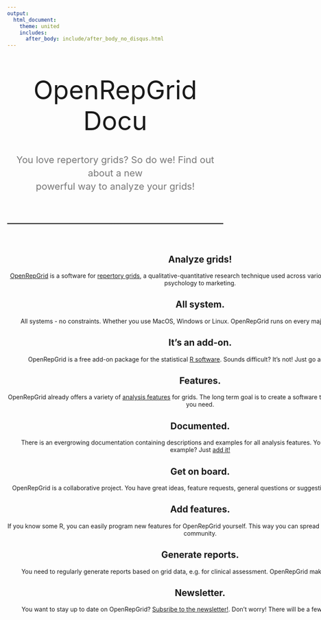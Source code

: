 ```yaml
---
output:
  html_document:
    theme: united
    includes:
      after_body: include/after_body_no_disqus.html
---
```


<style>

/* Faded out hr */
hr.soften {
  height: 2px;
  margin: 70px 0;
  fill: #ff0000;
  background-image: -webkit-linear-gradient(left, rgba(0,0,0,0), rgba(0,0,0,.1), rgba(0,0,0,0));
  background-image: -moz-linear-gradient(left, rgba(0,0,0,0), rgba(0,0,0,.1), rgba(0,0,0,0));
  background-image: -ms-linear-gradient(left, rgba(0,0,0,0), rgba(0,0,0,.1), rgba(0,0,0,0));
  background-image: -o-linear-gradient(left, rgba(0,0,0,0), rgba(0,0,0,.1), rgba(0,0,0,0));
  border: 0;
}

hr.top {
  margin: 70px 0px 30px 0px ;
}

hr.bottom {
  margin: 30px 0px 50px 0px ;
}
body {
  padding-bottom: 0px;
}
.marketing{
  margin-top: 50px;
}
.marketing-byline {
  margin-bottom: 50px;
  font-size: 22px;
  line-height: 140%;
  color: #777;
}
#heading{
  font-size: 60px;
  margin-bottom: 40px;
  margin-top: 60px;
}
#features-box{
  width: 900px;
}
.features {
  margin-top: 20px;
}

.devborderx {
  border: 4px solid #999;
  margin: 0px;
}

.devbgx {
  background-color: #eee;
}

.features .fa {
  color: #CF522E;   /* #CA301A; */
}
</style>

<!--  Information -->

<div class="container devborder" style="width: 100%;">

<div class="marketing" style="text-align: center;">
<div id="heading"> OpenRepGrid Docu </div>
<p class="marketing-byline devborder devbg">
You love repertory grids? So do we! Find out about a new <br>
powerful way to analyze your grids!</p>

<hr class="soften">

<div id="features-box" class="container features">

<div class="row-fluid">

<!-- About -->
<div class="span4 devborder devbg">
<i class="fa fa-star fa-5x"></i>
<h2>Analyze grids!</h2>
<p class="marketingtext">
<a href="http://www.openrepgrid.org">OpenRepGrid</a> is a software for <a href="http://en.wikipedia.org/wiki/Repertory_grid">repertory grids</a>, 
	a qualitative-quantitative research technique used across various domains from clinical psychology to marketing.</p>
</div>   

<!-- Desktop / Systems -->
<div class="span4 devborder devbg">
<i class="fa fa-desktop fa-5x"></i>
<h2>All system.</h2>
<p class="marketingtext">
All systems - no constraints. Whether you use MacOS, Windows or Linux. OpenRepGrid runs on every major operating system.</p>
</div>

<!-- It's an add-on -->
<div class="span4 devborder devbg">
<i class="fa fa-download fa-5x"></i>
<h2>It's an add-on.</h2>
<p class="marketingtext">
OpenRepGrid is a free add-on package for the statistical [R software](http://www.r-project.org/). Sounds difficult? It’s not! Just go ahead and install it.
</div>

</div>



<div class="row-fluid">

<!-- Features  -->
<div class="span4 devborder devbg">
<i class="fa fa-cubes fa-5x"></i>
<h2>Features.</h2>
<p class="marketingtext">
OpenRepGrid already offers a variety of [analysis features](features.html) for grids. 
The long term goal is to create a software that offers about anything you need.</p>
</div>

<!-- Documentation -->
<div class="span4 devborder devbg">
<i class="fa fa-book fa-5x"></i>
<h2>Documented.</h2>
<p class="marketingtext">
There is an evergrowing documentation containing descriptions and examples for all analysis features. You have another great example? Just [add it!](contribute.html)</p>
</div>

<!-- Join the community -->
<div class="span4 devborder devbg">
<i class="fa fa-users fa-5x"></i>
<h2>Get on board.</h2>
<p class="marketingtext">
OpenRepGrid is a collaborative project. You have great ideas, feature requests, general questions or suggestions? [Just get on board!](contribute.html)</p>
</div>

</div>  



<div class="row-fluid">

<!-- Build features -->
<div class="span4 devborder devbg">
<i class="fa fa-wrench fa-5x"></i>
<h2>Add features.</h2>
<p class="marketingtext">If you know some R, you can easily program new features for OpenRepGrid yourself. This way you can spread your ideas within the grid community.</p>
</div>

<!-- Generating reports -->
<div class="span4 devborder devbg">
<i class="fa fa-file-photo-o fa-5x"></i>
<!-- <img class="marketing-img" src="assets/img/bs-docs-bootstrap-features.png"> -->
<h2>Generate reports.</h2>
<p class="marketingtext">You need to regularly generate reports based on grid data, e.g. for clinical assessment. OpenRepGrid makes this an easy task.</p>
</div>
      
<!-- Newsletter -->
<div class="span4 devborder devbg">
<i class="fa fa-envelope-o fa-5x"></i>
<h2>Newsletter.</h2>
<p class="marketingtext">
You want to stay up to date on OpenRepGrid? 
<a href="#" data-toggle="modal" data-target="#myModal">Subsribe to the newsletter!</a>. 
Don't worry! There will be a few mails per year only.
</p>
</div>
   
</div>     


<!--

<div class="row-fluid">

Utter your wishes 
<div class="span4 devborder devbg">
<i class="fa fa-comments fa-5x"></i>
<h2>Get on board.</h2>
<p class="marketingtext"></p>
</div>

By user, for users 
<div class="span4 devborder devbg">
<i class="fa fa-retweet fa-5x"></i>
<h2>By users, for users.</h2>
<p class="marketingtext">Here, you will find open source software developed by repertory grid enthusiasts to facilitate the analysis of grids.</p>
</div>

<div class="span4 devborder devbg">
<i class="fa fa-calculator fa-5x"></i>
<h2>Get on board.</h2>
<p class="marketingtext">You have feature requests, questions or suggestions? Visit the OpenRepGrid 
<a href="https://groups.google.com/forum/?hl=en#!forum/openrepgrid">discussion site</a>. 
Open Source projects live from contributions. 
You want to join in? Get in touch!</p>
</div>
       
</div>    

-->
</div>


<!--------------------------  Testimonials ---------------------->

<!-- <div id="heading-testimonials"> User voices </div>-->

<!-- 

<hr class="soften top"> 
 <div class="container " id="testimonials-container"> 

 <div id="testimonials">
  <blockquote id="testimonial-statement">  </blockquote>
  <p class="user" id="testimonial-user">  </p>
 </div>  

</div>

<hr class="soften bottom">

-->

<!-- user testimonials -->
<script type="text/javascript" src="libs/testimonials.js"></script> 
<link href="libs/testimonials.css" rel="stylesheet" />

</div> <!-- marketing -->
</div> <!-- container -->